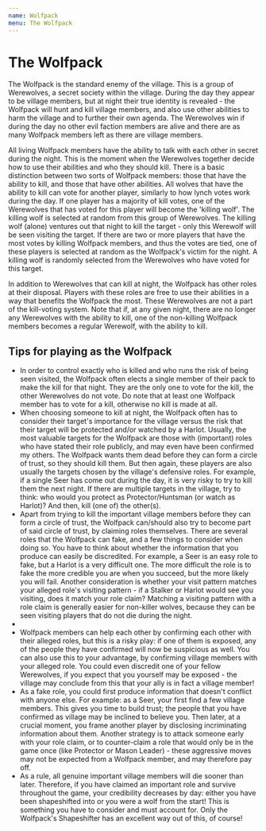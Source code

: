 ```yaml
---
name: Wolfpack
menu: The Wolfpack
---
```


# The Wolfpack

The Wolfpack is the standard enemy of the village. This is a group of
Werewolves, a secret society within the village. During the day they
appear to be village members, but at night their true identity is
revealed - the Wolfpack will hunt and kill village members, and also use
other abilities to harm the village and to further their own agenda. The
Werewolves win if during the day no other evil faction members are alive
and there are as many Wolfpack members left as there are village
members.

All living Wolfpack members have the ability to talk with each other in
secret during the night. This is the moment when the Werewolves together
decide how to use their abilities and who they should kill. There is a
basic distinction between two sorts of Wolfpack members: those that have
the ability to kill, and those that have other abilities. All wolves
that have the ability to kill can vote for another player, similarly to
how lynch votes work during the day. If one player has a majority of
kill votes, one of the Werewolves that has voted for this player will
become the 'killing wolf'. The killing wolf is selected at random from
this group of Werewolves. The killing wolf (alone) ventures out that
night to kill the target - only this Werewolf will be seen visiting the
target. If there are two or more players that have the most votes by
killing Wolfpack members, and thus the votes are tied, one of these
players is selected at random as the Wolfpack's victim for the night. A
killing wolf is randomly selected from the Werewolves who have voted for
this target.

In addition to Werewolves that can kill at night, the Wolfpack has other
roles at their disposal. Players with these roles are free to use their
abilities in a way that benefits the Wolfpack the most. These Werewolves
are not a part of the kill-voting system. Note that if, at any given
night, there are no longer any Werewolves with the ability to kill, one
of the non-killing Wolfpack members becomes a regular Werewolf, with the
ability to kill.

## Tips for playing as the Wolfpack

  - In order to control exactly who is killed and who runs the risk of
    being seen visited, the Wolfpack often elects a single member of
    their pack to make the kill for that night. They are the only one to
    vote for the kill, the other Werewolves do not vote. Do note that at
    least one Wolfpack member has to vote for a kill, otherwise no kill
    is made at all.
  - When choosing someone to kill at night, the Wolfpack often has to
    consider their target's importance for the village versus the risk
    that their target will be protected and/or watched by a Harlot.
    Usually, the most valuable targets for the Wolfpack are those with
    (important) roles who have stated their role publicly, and may even
    have been confirmed my others. The Wolfpack wants them dead before
    they can form a circle of trust, so they should kill them. But then
    again, these players are also usually the targets chosen by the
    village's defensive roles. For example, if a single Seer has come
    out during the day, it is very risky to try to kill them the next
    night. If there are multiple targets in the village, try to think:
    who would you protect as Protector/Huntsman (or watch as Harlot)?
    And then, kill (one of) the other(s).
  - Apart from trying to kill the important village members before they
    can form a circle of trust, the Wolfpack can/should also try to
    become part of said circle of trust, by claiming roles themselves.
    There are several roles that the Wolfpack can fake, and a few things
    to consider when doing so. You have to think about whether the
    information that you produce can easily be discredited. For example,
    a Seer is an easy role to fake, but a Harlot is a very difficult
    one. The more difficult the role is to fake the more credible you
    are when you succeed, but the more likely you will fail. Another
    consideration is whether your visit pattern matches your alleged
    role's visiting pattern - if a Stalker or Harlot would see you
    visiting, does it match your role claim? Matching a visiting pattern
    with a role claim is generally easier for non-killer wolves, because
    they can be seen visiting players that do not die during the night.
  - 
  - Wolfpack members can help each other by confirming each other with
    their alleged roles, but this is a risky play: if one of them is
    exposed, any of the people they have confirmed will now be
    suspicious as well. You can also use this to your advantage, by
    confirming village members with your alleged role. You could even
    discredit one of your fellow Werewolves, if you expect that you
    yourself may be exposed - the village may conclude from this that
    your ally is in fact a village member\!
  - As a fake role, you could first produce information that doesn't
    conflict with anyone else. For example: as a Seer, your first find a
    few village members. This gives you time to build trust; the people
    that you have confirmed as village may be inclined to believe you.
    Then later, at a crucial moment, you frame another player by
    disclosing incriminating information about them. Another strategy is
    to attack someone early with your role claim, or to counter-claim a
    role that would only be in the game once (like Protector or Mason
    Leader) - these aggressive moves may not be expected from a Wolfpack
    member, and may therefore pay off.
  - As a rule, all genuine important village members will die sooner
    than later. Therefore, if you have claimed an important role and
    survive throughout the game, your credibility decreases by day:
    either you have been shapeshifted into or you were a wolf from the
    start\! This is something you have to consider and must account for.
    Only the Wolfpack's Shapeshifter has an excellent way out of this,
    of course\!
